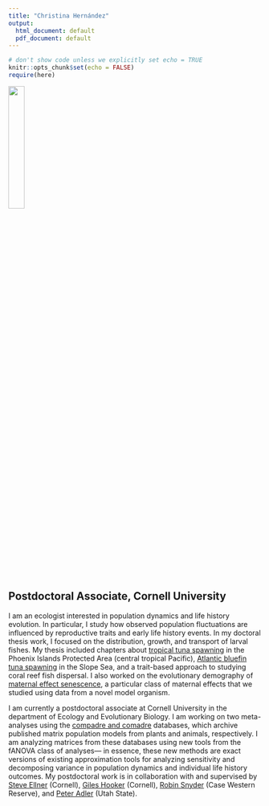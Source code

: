```yaml
---
title: "Christina Hernández"
output:
  html_document: default
  pdf_document: default
---
```


```r
# don't show code unless we explicitly set echo = TRUE
knitr::opts_chunk$set(echo = FALSE)
require(here)
```
![](photos/headshot_2018.jpeg){width=25%}

## Postdoctoral Associate, Cornell University

I am an ecologist interested in population dynamics and life history evolution. In particular, I study how observed population fluctuations are influenced by reproductive traits and early life history events. In my doctoral thesis work, I focused on the distribution, growth, and transport of larval fishes. My thesis included chapters about [tropical tuna spawning](https://www.nature.com/articles/s41598-019-47161-0) in the Phoenix Islands Protected Area (central tropical Pacific), [Atlantic bluefin tuna spawning](https://www.whoi.edu/oceanus/feature/the-secret-tuna-nursery/) in the Slope Sea, and a trait-based approach to studying coral reef fish dispersal. I also worked on the evolutionary demography of [maternal effect senescence](https://www.pnas.org/content/117/28/16431), a particular class of maternal effects that we studied using data from a novel model organism.

I am currently a postdoctoral associate at Cornell University in the department of Ecology and Evolutionary Biology. I am working on two meta-analyses using the [compadre and comadre](https://compadre-db.org/) databases, which archive published matrix population models from plants and animals, respectively. I am analyzing matrices from these databases using new tools from the fANOVA class of analyses--- in essence, these new methods are exact versions of existing approximation tools for analyzing sensitivity and decomposing variance in population dynamics and individual life history outcomes. My postdoctoral work is in collaboration with and supervised by [Steve Ellner](http://www.eeb.cornell.edu/Ellner/) (Cornell), [Giles Hooker](http://faculty.bscb.cornell.edu/~hooker/) (Cornell), [Robin Snyder](https://case.edu/artsci/biol/snyder/snyder.html) (Case Western Reserve), and [Peter Adler](https://qcnr.usu.edu/labs/adler_lab/index) (Utah State).




